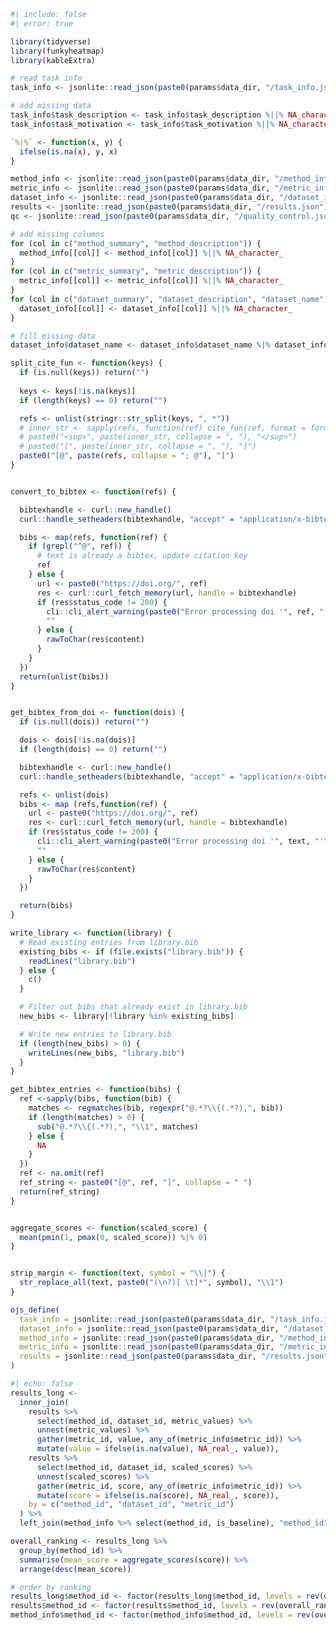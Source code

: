 

```r
#| include: false
#| error: true

library(tidyverse)
library(funkyheatmap)
library(kableExtra)

# read task info
task_info <- jsonlite::read_json(paste0(params$data_dir, "/task_info.json"))

# add missing data
task_info$task_description <- task_info$task_description %||% NA_character_
task_info$task_motivation <- task_info$task_motivation %||% NA_character_

`%|%` <- function(x, y) {
  ifelse(is.na(x), y, x)
}

method_info <- jsonlite::read_json(paste0(params$data_dir, "/method_info.json"), simplifyVector = TRUE)
metric_info <- jsonlite::read_json(paste0(params$data_dir, "/metric_info.json"), simplifyVector = TRUE)
dataset_info <- jsonlite::read_json(paste0(params$data_dir, "/dataset_info.json"), simplifyVector = TRUE)
results <- jsonlite::read_json(paste0(params$data_dir, "/results.json"), simplifyVector = TRUE) %>% tibble()
qc <- jsonlite::read_json(paste0(params$data_dir, "/quality_control.json"), simplifyVector = TRUE)

# add missing columns
for (col in c("method_summary", "method_description")) {
  method_info[[col]] <- method_info[[col]] %||% NA_character_
}
for (col in c("metric_summary", "metric_description")) {
  metric_info[[col]] <- metric_info[[col]] %||% NA_character_
}
for (col in c("dataset_summary", "dataset_description", "dataset_name")) {
  dataset_info[[col]] <- dataset_info[[col]] %||% NA_character_
}

# fill missing data
dataset_info$dataset_name <- dataset_info$dataset_name %|% dataset_info$dataset_id

split_cite_fun <- function(keys) {
  if (is.null(keys)) return("")
  
  keys <- keys[!is.na(keys)]
  if (length(keys) == 0) return("")

  refs <- unlist(stringr::str_split(keys, ", *"))
  # inner_str <- sapply(refs, function(ref) cite_fun(ref, format = format))
  # paste0("<sup>", paste(inner_str, collapse = ", "), "</sup>")
  # paste0("[", paste(inner_str, collapse = ", "), "]")
  paste0("[@", paste(refs, collapse = "; @"), "]")
}


convert_to_bibtex <- function(refs) {

  bibtexhandle <- curl::new_handle()
  curl::handle_setheaders(bibtexhandle, "accept" = "application/x-bibtex")

  bibs <- map(refs, function(ref) {
    if (grepl("^@", ref)) {
      # text is already a bibtex, update citation key
      ref
    } else {
      url <- paste0("https://doi.org/", ref)
      res <- curl::curl_fetch_memory(url, handle = bibtexhandle)
      if (res$status_code != 200) {
        cli::cli_alert_warning(paste0("Error processing doi '", ref, "'"))
        ""
      } else {
        rawToChar(res$content)
      }
    }
  })
  return(unlist(bibs))
}


get_bibtex_from_doi <- function(dois) {
  if (is.null(dois)) return("")

  dois <- dois[!is.na(dois)]
  if (length(dois) == 0) return("")

  bibtexhandle <- curl::new_handle()
  curl::handle_setheaders(bibtexhandle, "accept" = "application/x-bibtex")

  refs <- unlist(dois)
  bibs <- map (refs,function(ref) {
    url <- paste0("https://doi.org/", ref)
    res <- curl::curl_fetch_memory(url, handle = bibtexhandle)
    if (res$status_code != 200) {
      cli::cli_alert_warning(paste0("Error processing doi '", text, "'"))
      ""
    } else {
      rawToChar(res$content)
    }
  })

  return(bibs)
}

write_library <- function(library) {
  # Read existing entries from library.bib
  existing_bibs <- if (file.exists("library.bib")) {
    readLines("library.bib")
  } else {
    c()
  }

  # Filter out bibs that already exist in library.bib
  new_bibs <- library[!library %in% existing_bibs]

  # Write new entries to library.bib
  if (length(new_bibs) > 0) {
    writeLines(new_bibs, "library.bib")
  }
}

get_bibtex_entries <- function(bibs) {
  ref <-sapply(bibs, function(bib) {
    matches <- regmatches(bib, regexpr("@.*?\\{(.*?),", bib))
    if (length(matches) > 0) {
      sub("@.*?\\{(.*?),", "\\1", matches)
    } else {
      NA
    }
  })
  ref <- na.omit(ref)
  ref_string <- paste0("[@", ref, "]", collapse = " ")
  return(ref_string)
}


aggregate_scores <- function(scaled_score) {
  mean(pmin(1, pmax(0, scaled_score)) %|% 0)
}


strip_margin <- function(text, symbol = "\\|") {
  str_replace_all(text, paste0("(\n?)[ \t]*", symbol), "\\1") 
}

ojs_define(
  task_info = jsonlite::read_json(paste0(params$data_dir, "/task_info.json")),
  dataset_info = jsonlite::read_json(paste0(params$data_dir, "/dataset_info.json")),
  method_info = jsonlite::read_json(paste0(params$data_dir, "/method_info.json")),
  metric_info = jsonlite::read_json(paste0(params$data_dir, "/metric_info.json")),
  results = jsonlite::read_json(paste0(params$data_dir, "/results.json"))
)
```


```r
#| echo: false
results_long <-
  inner_join(
    results %>%
      select(method_id, dataset_id, metric_values) %>%
      unnest(metric_values) %>%
      gather(metric_id, value, any_of(metric_info$metric_id)) %>%
      mutate(value = ifelse(is.na(value), NA_real_, value)),
    results %>%
      select(method_id, dataset_id, scaled_scores) %>%
      unnest(scaled_scores) %>%
      gather(metric_id, score, any_of(metric_info$metric_id)) %>%
      mutate(score = ifelse(is.na(score), NA_real_, score)),
    by = c("method_id", "dataset_id", "metric_id")
  ) %>%
  left_join(method_info %>% select(method_id, is_baseline), "method_id")

overall_ranking <- results_long %>%
  group_by(method_id) %>%
  summarise(mean_score = aggregate_scores(score)) %>%
  arrange(desc(mean_score))

# order by ranking
results_long$method_id <- factor(results_long$method_id, levels = rev(overall_ranking$method_id))
results$method_id <- factor(results$method_id, levels = rev(overall_ranking$method_id))
method_info$method_id <- factor(method_info$method_id, levels = rev(overall_ranking$method_id))
```
